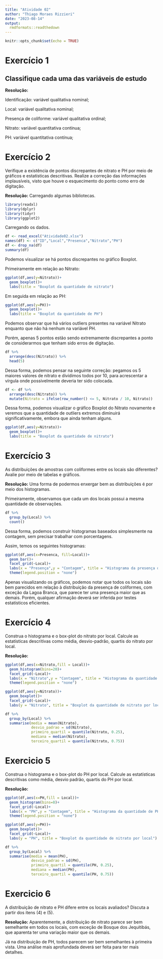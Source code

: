 ---
title: "Atividade 02"
author: "Thiago Moraes Rizzieri"
date: "2023-08-14"
output: 
  rmdformats::readthedown
---

```{r setup, include=FALSE}
knitr::opts_chunk$set(echo = TRUE)
```

# Exercício 1

## Classifique cada uma das variáveis de estudo

**Resolução:**

Identificação: variável qualitativa nominal;

Local: variável qualitativa nominal;

Presença de coliforme: variável qualitativa ordinal;

Nitrato: variável quantitativa contínua;

PH: variável quantitativa contínua;

# Exercício 2 

Verifique a existência de pontos discrepantes de nitrato e PH por meio de gráficos e estatísticas descritivas. Realize a correção das informações implausíveis, visto que houve o esquecimento do ponto como erro de digitação.

**Resolução:** Carregando algumas bibliotecas.

```{r}
library(readxl)
library(dplyr)
library(tidyr)
library(ggplot2)
```

Carregando os dados.
```{r}
df <- read_excel("Atividade02.xlsx")
names(df) <- c("ID","Local","Presenca","Nitrato","PH")
df <- drop_na(df)
summary(df)
```

Podemos visualizar se há pontos discrepantes no gráfico Boxplot.

Primeiramente em relação ao Nitrato:

```{r}
ggplot(df,aes(y=Nitrato))+
  geom_boxplot()+
  labs(title = "Boxplot da quantidade de nitrato")
```

Em seguida em relação ao PH:

```{r}
ggplot(df,aes(y=PH))+
  geom_boxplot()+
  labs(title = "Boxplot da quantidade de PH")
```

Podemos observar que há vários outliers presentes na variável Nitrato enquanto que não há nenhum na variável PH.

Porém, apenas 5 pontos estão sendo extremamente discrepantes a ponto de considerarmos que tenham sido erros de digitação.

```{r}
df %>%
  arrange(desc(Nitrato)) %>%
  head(5)
```

Dessa forma, podemos pensar na seguinte correção: pegamos os 5 maiores valores de nitrato e dividimos todos por 10, para acrescentar a vírgula onde possivelmente deveria ter sido colocada.

```{r}
df <- df %>%
  arrange(desc(Nitrato)) %>%
  mutate(Nitrato = ifelse(row_number() <= 5, Nitrato / 10, Nitrato))
```
Dessa forma, podemos visualizar o gráfico Boxplot do Nitrato novamente e veremos que a quantidade de outliers extremos diminuirá significativamente, embora que ainda tenham alguns.

```{r}
ggplot(df,aes(y=Nitrato))+
  geom_boxplot()+
  labs(title = "Boxplot da quantidade de nitrato")
```

# Exercício 3

As distribuições de amostras com coliformes entre os locais são diferentes? Avalie por meio de tabelas e gráficos.

**Resolução:** Uma forma de podermos enxergar bem as distribuições é por meio dos histogramas.

Primeiramente, observamos que cada um dos locais possui a mesma quantidade de observações.

```{r}
df %>% 
  group_by(Local) %>% 
  count()
```
Dessa forma, podemos construir histogramas baseados simplesmente na contagem, sem precisar trabalhar com porcentagens.

Assim, temos os seguintes histogramas:

```{r}
ggplot(df,aes(x=Presenca, fill=Local))+
  geom_bar()+
  facet_grid(~Local)+
  labs(x = "Presença",y = "Contagem", title = "Histograma da presença de coliforme por local")+ 
  theme(legend.position = "none")
```

Apenas visualizando os gráficos, podemos notar que todos os locais são bem parecidos em relação à distribuição da presença de coliformes, com exceção da Lagoa Branca, que parece ter uma presença maior que as demais. Porém, qualquer afirmação deverá ser inferida por testes estatísticos eficientes.

# Exercício 4 

Construa o histograma e o box-plot do nitrato por local. Calcule as estatísticas descritivas como média, desvio-padrão, quartis do nitrato por local.

**Resolução:**

```{r}
ggplot(df,aes(x=Nitrato,fill = Local))+
  geom_histogram(bins=20)+
  facet_grid(~Local)+
  labs(x = "Nitrato",y = "Contagem", title = "Histograma da quantidade de nitrato por local")+ 
  theme(legend.position = "none")
```

```{r}
ggplot(df,aes(y=Nitrato))+
  geom_boxplot()+
  facet_grid(~Local)+
  labs(y = "Nitrato", title = "Boxplot da quantidade de nitrato por local")
```

```{r}
df %>% 
  group_by(Local) %>% 
  summarise(media = mean(Nitrato),
            desvio_padrao = sd(Nitrato),
            primeiro_quartil = quantile(Nitrato, 0.25),
            mediana = median(Nitrato),
            terceiro_quartil = quantile(Nitrato, 0.75))
```


# Exercicio 5 

Construa o histograma e o box-plot do PH por local. Calcule as estatísticas descritivas como média, desvio padrão, quartis do PH por local.

**Resolução:**

```{r}
ggplot(df,aes(x=PH,fill = Local))+
  geom_histogram(bins=8)+
  facet_grid(~Local)+
  labs(x = "PH",y = "Contagem", title = "Histograma da quantidade de PH por local")+ 
  theme(legend.position = "none")
```

```{r}
ggplot(df,aes(y=PH))+
  geom_boxplot()+
  facet_grid(~Local)+
  labs(y = "PH", title = "Boxplot da quantidade de nitrato por local")
```

```{r}
df %>% 
  group_by(Local) %>% 
  summarise(media = mean(PH),
            desvio_padrao = sd(PH),
            primeiro_quartil = quantile(PH, 0.25),
            mediana = median(PH),
            terceiro_quartil = quantile(PH, 0.75))
```

# Exercicio 6

A distribuição de nitrato e PH difere entre os locais avaliados? Discuta a partir dos itens (4) e (5).

**Resolução:** Aparentemente, a distribuição de nitrato parece ser bem semelhante em todos os locais, com exceção de Bosque dos Jequitibás, que aparenta ter uma variação maior que os demais.

Já na distribuição de PH, todos parecem ser bem semelhantes à primeira vista. Uma análise mais aprofundada deverá ser feita para ter mais detalhes.